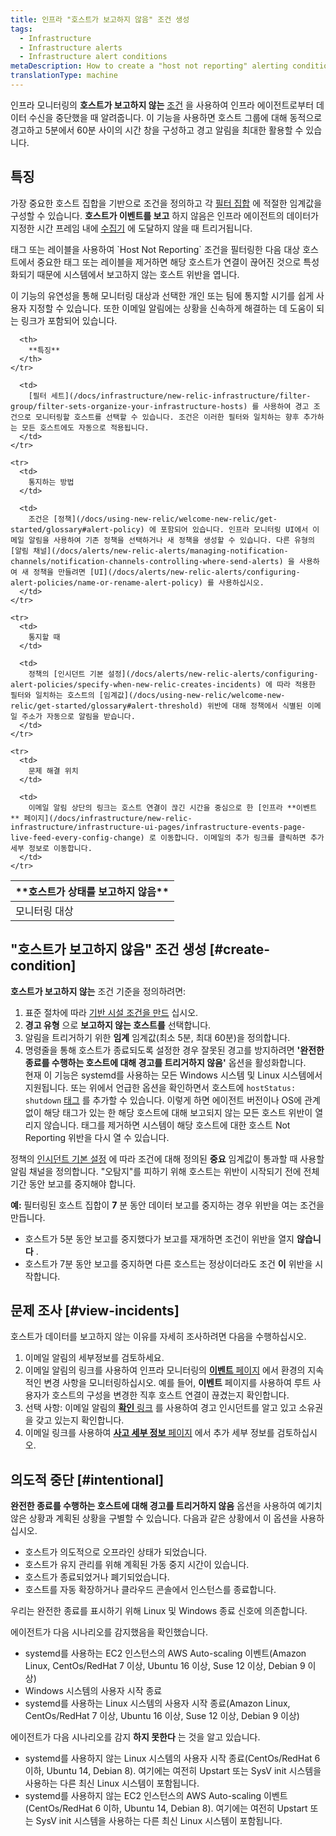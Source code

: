 ```yaml
---
title: 인프라 "호스트가 보고하지 않음" 조건 생성
tags:
  - Infrastructure
  - Infrastructure alerts
  - Infrastructure alert conditions
metaDescription: How to create a "host not reporting" alerting condition for infrastructure monitoring.
translationType: machine
---
```


인프라 모니터링의 **호스트가 보고하지 않는** [조건](/docs/infrastructure/new-relic-infrastructure/configuration/infrastructure-alerts-add-edit-or-view-host-alert-information) 을 사용하여 인프라 에이전트로부터 데이터 수신을 중단했을 때 알려줍니다. 이 기능을 사용하면 호스트 그룹에 대해 동적으로 경고하고 5분에서 60분 사이의 시간 창을 구성하고 경고 알림을 최대한 활용할 수 있습니다.

## 특징

가장 중요한 호스트 집합을 기반으로 조건을 정의하고 각 [필터 집합](/docs/infrastructure/new-relic-infrastructure/filter-group/filter-sets-organize-your-infrastructure-hosts) 에 적절한 임계값을 구성할 수 있습니다. **호스트가 이벤트를 보고** 하지 않음은 인프라 에이전트의 데이터가 지정한 시간 프레임 내에 [수집기](/docs/accounts-partnerships/education/getting-started-new-relic/glossary#collector) 에 도달하지 않을 때 트리거됩니다.

<Callout variant="caution">
  태그 또는 레이블을 사용하여 `Host Not Reporting` 조건을 필터링한 다음 대상 호스트에서 중요한 태그 또는 레이블을 제거하면 해당 호스트가 연결이 끊어진 것으로 특성화되기 때문에 시스템에서 보고하지 않는 호스트 위반을 엽니다.
</Callout>

이 기능의 유연성을 통해 모니터링 대상과 선택한 개인 또는 팀에 통지할 시기를 쉽게 사용자 지정할 수 있습니다. 또한 이메일 알림에는 상황을 신속하게 해결하는 데 도움이 되는 링크가 포함되어 있습니다.

<table>
  <thead>
    <tr>
      <th style={{ width: "200px" }}>
        **호스트가 상태를 보고하지 않음**
      </th>

      <th>
        **특징**
      </th>
    </tr>
  </thead>

  <tbody>
    <tr>
      <td>
        모니터링 대상
      </td>

      <td>
        [필터 세트](/docs/infrastructure/new-relic-infrastructure/filter-group/filter-sets-organize-your-infrastructure-hosts) 를 사용하여 경고 조건으로 모니터링할 호스트를 선택할 수 있습니다. 조건은 이러한 필터와 일치하는 향후 추가하는 모든 호스트에도 자동으로 적용됩니다.
      </td>
    </tr>

    <tr>
      <td>
        통지하는 방법
      </td>

      <td>
        조건은 [정책](/docs/using-new-relic/welcome-new-relic/get-started/glossary#alert-policy) 에 포함되어 있습니다. 인프라 모니터링 UI에서 이메일 알림을 사용하여 기존 정책을 선택하거나 새 정책을 생성할 수 있습니다. 다른 유형의 [알림 채널](/docs/alerts/new-relic-alerts/managing-notification-channels/notification-channels-controlling-where-send-alerts) 을 사용하여 새 정책을 만들려면 [UI](/docs/alerts/new-relic-alerts/configuring-alert-policies/name-or-rename-alert-policy) 를 사용하십시오.
      </td>
    </tr>

    <tr>
      <td>
        통지할 때
      </td>

      <td>
        정책의 [인시던트 기본 설정](/docs/alerts/new-relic-alerts/configuring-alert-policies/specify-when-new-relic-creates-incidents) 에 따라 적용한 필터와 일치하는 호스트의 [임계값](/docs/using-new-relic/welcome-new-relic/get-started/glossary#alert-threshold) 위반에 대해 정책에서 식별된 이메일 주소가 자동으로 알림을 받습니다.
      </td>
    </tr>

    <tr>
      <td>
        문제 해결 위치
      </td>

      <td>
        이메일 알림 상단의 링크는 호스트 연결이 끊긴 시간을 중심으로 한 [인프라 **이벤트** 페이지](/docs/infrastructure/new-relic-infrastructure/infrastructure-ui-pages/infrastructure-events-page-live-feed-every-config-change) 로 이동합니다. 이메일의 추가 링크를 클릭하면 추가 세부 정보로 이동합니다.
      </td>
    </tr>
  </tbody>
</table>

## "호스트가 보고하지 않음" 조건 생성 [#create-condition]

**호스트가 보고하지 않는** 조건 기준을 정의하려면:

1. 표준 절차에 따라 [기반 시설 조건을 만드](/docs/infrastructure/new-relic-infrastructure/configuration/infrastructure-alerts-add-edit-or-view-host-alert-information) 십시오.
2. **경고 유형** 으로 **보고하지 않는 호스트를** 선택합니다.
3. 알림을 트리거하기 위한 **임계** 임계값(최소 5분, 최대 60분)을 정의합니다.
4. 명령줄을 통해 호스트가 종료되도록 설정한 경우 잘못된 경고를 방지하려면 **'완전한 종료를 수행하는 호스트에 대해 경고를 트리거하지 않음'** 옵션을 활성화합니다.  
   현재 이 기능은 systemd를 사용하는 모든 Windows 시스템 및 Linux 시스템에서 지원됩니다. 또는 위에서 언급한 옵션을 확인하면서 호스트에 `hostStatus: shutdown` [태그](/docs/new-relic-one/use-new-relic-one/core-concepts/use-tags-help-organize-find-your-data/) 를 추가할 수 있습니다. 이렇게 하면 에이전트 버전이나 OS에 관계없이 해당 태그가 있는 한 해당 호스트에 대해 보고되지 않는 모든 호스트 위반이 열리지 않습니다. 태그를 제거하면 시스템이 해당 호스트에 대한 호스트 Not Reporting 위반을 다시 열 수 있습니다.

정책의 [인시던트 기본 설정](/docs/alerts/new-relic-alerts/configuring-alert-policies/specify-when-new-relic-creates-incidents) 에 따라 조건에 대해 정의된 **중요** 임계값이 통과할 때 사용할 알림 채널을 정의합니다. "오탐지"를 피하기 위해 호스트는 위반이 시작되기 전에 전체 기간 동안 보고를 중지해야 합니다.

**예:** 필터링된 호스트 집합이 **7** 분 동안 데이터 보고를 중지하는 경우 위반을 여는 조건을 만듭니다.

* 호스트가 5분 동안 보고를 중지했다가 보고를 재개하면 조건이 위반을 열지 **않습니다** .
* 호스트가 7분 동안 보고를 중지하면 다른 호스트는 정상이더라도 조건 **이** 위반을 시작합니다.

## 문제 조사 [#view-incidents]

호스트가 데이터를 보고하지 않는 이유를 자세히 조사하려면 다음을 수행하십시오.

1. 이메일 알림의 세부정보를 검토하세요.
2. 이메일 알림의 링크를 사용하여 인프라 모니터링의 [**이벤트** 페이지](/docs/infrastructure/new-relic-infrastructure/infrastructure-ui-pages/infrastructure-events-page-live-feed-every-config-change) 에서 환경의 지속적인 변경 사항을 모니터링하십시오. 예를 들어, **이벤트** 페이지를 사용하여 루트 사용자가 호스트의 구성을 변경한 직후 호스트 연결이 끊겼는지 확인합니다.
3. 선택 사항: 이메일 알림의 [**확인** 링크](/docs/alerts/new-relic-alerts/reviewing-alert-incidents/acknowledge-alert-incidents) 를 사용하여 경고 인시던트를 알고 있고 소유권을 갖고 있는지 확인합니다.
4. 이메일 링크를 사용하여 [**사고 세부 정보** 페이지](/docs/alerts/new-relic-alerts/reviewing-alert-incidents/view-incident-violation-details) 에서 추가 세부 정보를 검토하십시오.

## 의도적 중단 [#intentional]

**완전한 종료를 수행하는 호스트에 대해 경고를 트리거하지 않음** 옵션을 사용하여 예기치 않은 상황과 계획된 상황을 구별할 수 있습니다. 다음과 같은 상황에서 이 옵션을 사용하십시오.

* 호스트가 의도적으로 오프라인 상태가 되었습니다.
* 호스트가 유지 관리를 위해 계획된 가동 중지 시간이 있습니다.
* 호스트가 종료되었거나 폐기되었습니다.
* 호스트를 자동 확장하거나 클라우드 콘솔에서 인스턴스를 종료합니다.

우리는 완전한 종료를 표시하기 위해 Linux 및 Windows 종료 신호에 의존합니다.

에이전트가 다음 시나리오를 감지했음을 확인했습니다.

* systemd를 사용하는 EC2 인스턴스의 AWS Auto-scaling 이벤트(Amazon Linux, CentOs/RedHat 7 이상, Ubuntu 16 이상, Suse 12 이상, Debian 9 이상)
* Windows 시스템의 사용자 시작 종료
* systemd를 사용하는 Linux 시스템의 사용자 시작 종료(Amazon Linux, CentOs/RedHat 7 이상, Ubuntu 16 이상, Suse 12 이상, Debian 9 이상)

에이전트가 다음 시나리오를 감지 **하지 못한다** 는 것을 알고 있습니다.

* systemd를 사용하지 않는 Linux 시스템의 사용자 시작 종료(CentOs/RedHat 6 이하, Ubuntu 14, Debian 8). 여기에는 여전히 Upstart 또는 SysV init 시스템을 사용하는 다른 최신 Linux 시스템이 포함됩니다.
* systemd를 사용하지 않는 EC2 인스턴스의 AWS Auto-scaling 이벤트(CentOs/RedHat 6 이하, Ubuntu 14, Debian 8). 여기에는 여전히 Upstart 또는 SysV init 시스템을 사용하는 다른 최신 Linux 시스템이 포함됩니다.